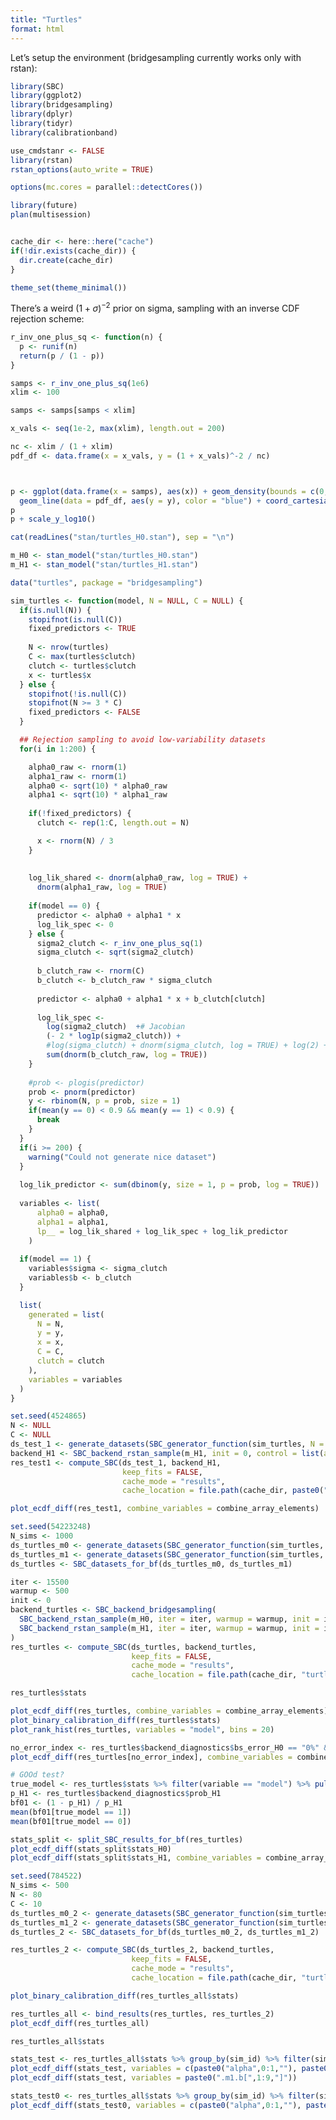 ```yaml
---
title: "Turtles"
format: html
---
```


Let's setup the environment (bridgesampling currently works only with rstan):

```r
library(SBC)
library(ggplot2)
library(bridgesampling)
library(dplyr)
library(tidyr)
library(calibrationband)

use_cmdstanr <- FALSE
library(rstan)
rstan_options(auto_write = TRUE)

options(mc.cores = parallel::detectCores())

library(future)
plan(multisession)


cache_dir <- here::here("cache")
if(!dir.exists(cache_dir)) {
  dir.create(cache_dir)
}

theme_set(theme_minimal())
```



There's a weird $(1 + \sigma)^{-2}$ prior on sigma, sampling with an inverse CDF rejection scheme:

```r

r_inv_one_plus_sq <- function(n) {
  p <- runif(n)
  return(p / (1 - p))
}

samps <- r_inv_one_plus_sq(1e6)
xlim <- 100

samps <- samps[samps < xlim]

x_vals <- seq(1e-2, max(xlim), length.out = 200)

nc <- xlim / (1 + xlim)
pdf_df <- data.frame(x = x_vals, y = (1 + x_vals)^-2 / nc)



p <- ggplot(data.frame(x = samps), aes(x)) + geom_density(bounds = c(0, xlim)) + 
  geom_line(data = pdf_df, aes(y = y), color = "blue") + coord_cartesian(xlim = c(0, xlim))
p
p + scale_y_log10()

```



```r
cat(readLines("stan/turtles_H0.stan"), sep = "\n")
```

```r
m_H0 <- stan_model("stan/turtles_H0.stan")
m_H1 <- stan_model("stan/turtles_H1.stan")
```

```r
data("turtles", package = "bridgesampling")

sim_turtles <- function(model, N = NULL, C = NULL) {
  if(is.null(N)) {
    stopifnot(is.null(C))
    fixed_predictors <- TRUE
    
    N <- nrow(turtles)
    C <- max(turtles$clutch)
    clutch <- turtles$clutch
    x <- turtles$x
  } else {
    stopifnot(!is.null(C))
    stopifnot(N >= 3 * C)
    fixed_predictors <- FALSE
  }

  ## Rejection sampling to avoid low-variability datasets
  for(i in 1:200) {

    alpha0_raw <- rnorm(1) 
    alpha1_raw <- rnorm(1) 
    alpha0 <- sqrt(10) * alpha0_raw
    alpha1 <- sqrt(10) * alpha1_raw
    
    if(!fixed_predictors) {
      clutch <- rep(1:C, length.out = N)

      x <- rnorm(N) / 3  
    }
    
    
    log_lik_shared <- dnorm(alpha0_raw, log = TRUE) +
      dnorm(alpha1_raw, log = TRUE)
    
    if(model == 0) {
      predictor <- alpha0 + alpha1 * x
      log_lik_spec <- 0
    } else {
      sigma2_clutch <- r_inv_one_plus_sq(1)
      sigma_clutch <- sqrt(sigma2_clutch)      
      
      b_clutch_raw <- rnorm(C)
      b_clutch <- b_clutch_raw * sigma_clutch
      
      predictor <- alpha0 + alpha1 * x + b_clutch[clutch]
      
      log_lik_spec <- 
        log(sigma2_clutch)  +# Jacobian
        (- 2 * log1p(sigma2_clutch)) + 
        #log(sigma_clutch) + dnorm(sigma_clutch, log = TRUE) + log(2) +
        sum(dnorm(b_clutch_raw, log = TRUE))
    }
    
    #prob <- plogis(predictor)
    prob <- pnorm(predictor)
    y <- rbinom(N, p = prob, size = 1)
    if(mean(y == 0) < 0.9 && mean(y == 1) < 0.9) {
      break
    }
  }
  if(i >= 200) {
    warning("Could not generate nice dataset")
  }
  
  log_lik_predictor <- sum(dbinom(y, size = 1, p = prob, log = TRUE))
  
  variables <- list(
      alpha0 = alpha0,
      alpha1 = alpha1,
      lp__ = log_lik_shared + log_lik_spec + log_lik_predictor
    )
  
  if(model == 1) {
    variables$sigma <- sigma_clutch
    variables$b <- b_clutch
  } 

  list(
    generated = list(
      N = N,
      y = y,
      x = x,
      C = C,
      clutch = clutch
    ),
    variables = variables
  )
}
```



```r
set.seed(4524865)
N <- NULL
C <- NULL
ds_test_1 <- generate_datasets(SBC_generator_function(sim_turtles, N = N, C = C, model = 1), n_sims = 400)
backend_H1 <- SBC_backend_rstan_sample(m_H1, init = 0, control = list(adapt_delta = 0.9))
res_test1 <- compute_SBC(ds_test_1, backend_H1, 
                         keep_fits = FALSE,
                         cache_mode = "results",
                         cache_location = file.path(cache_dir, paste0("SBC_turtles_H1_N", N, "_C",C,"_", length(ds_test_1), ".rds")))
```

```r
plot_ecdf_diff(res_test1, combine_variables = combine_array_elements)
```

```r
set.seed(54223248)
N_sims <- 1000
ds_turtles_m0 <- generate_datasets(SBC_generator_function(sim_turtles, model = 0, N = N, C = C), n_sims = N_sims)
ds_turtles_m1 <- generate_datasets(SBC_generator_function(sim_turtles, model = 1, N = N, C = C), n_sims = N_sims)
ds_turtles <- SBC_datasets_for_bf(ds_turtles_m0, ds_turtles_m1)
```
```r
iter <- 15500
warmup <- 500
init <- 0
backend_turtles <- SBC_backend_bridgesampling(
  SBC_backend_rstan_sample(m_H0, iter = iter, warmup = warmup, init = init),
  SBC_backend_rstan_sample(m_H1, iter = iter, warmup = warmup, init = init)
)
res_turtles <- compute_SBC(ds_turtles, backend_turtles, 
                           keep_fits = FALSE,
                           cache_mode = "results",
                           cache_location = file.path(cache_dir, "turtles_1.rds"))
```

```r
res_turtles$stats
```


```r
plot_ecdf_diff(res_turtles, combine_variables = combine_array_elements)
plot_binary_calibration_diff(res_turtles$stats)
plot_rank_hist(res_turtles, variables = "model", bins = 20)

```

```r
no_error_index <- res_turtles$backend_diagnostics$bs_error_H0 == "0%" & res_turtles$backend_diagnostics$bs_error_H1 == "0%"
plot_ecdf_diff(res_turtles[no_error_index], combine_variables = combine_array_elements)

```


```r
# GOOd test?
true_model <- res_turtles$stats %>% filter(variable == "model") %>% pull(simulated_value)
p_H1 <- res_turtles$backend_diagnostics$prob_H1
bf01 <- (1 - p_H1) / p_H1
mean(bf01[true_model == 1])
mean(bf01[true_model == 0])

```


```r
stats_split <- split_SBC_results_for_bf(res_turtles)
plot_ecdf_diff(stats_split$stats_H0)
plot_ecdf_diff(stats_split$stats_H1, combine_variables = combine_array_elements)
```


```r
set.seed(784522)
N_sims <- 500
N <- 80
C <- 10
ds_turtles_m0_2 <- generate_datasets(SBC_generator_function(sim_turtles, model = 0, N = N, C = C), n_sims = N_sims)
ds_turtles_m1_2 <- generate_datasets(SBC_generator_function(sim_turtles, model = 1, N = N, C = C), n_sims = N_sims)
ds_turtles_2 <- SBC_datasets_for_bf(ds_turtles_m0_2, ds_turtles_m1_2)

res_turtles_2 <- compute_SBC(ds_turtles_2, backend_turtles, 
                           keep_fits = FALSE,
                           cache_mode = "results",
                           cache_location = file.path(cache_dir, "turtles_2.rds"))

```

```r
plot_binary_calibration_diff(res_turtles_all$stats)
```


```r
res_turtles_all <- bind_results(res_turtles, res_turtles_2)
plot_ecdf_diff(res_turtles_all)
```
```r
res_turtles_all$stats
```


```r
stats_test <- res_turtles_all$stats %>% group_by(sim_id) %>% filter(simulated_value[variable == "model"] == 1) %>% ungroup()
plot_ecdf_diff(stats_test, variables = c(paste0("alpha",0:1,""), paste0(".m1.alpha",0:1,"")))
plot_ecdf_diff(stats_test, variables = paste0(".m1.b[",1:9,"]"))
```

```r
stats_test0 <- res_turtles_all$stats %>% group_by(sim_id) %>% filter(simulated_value[variable == "model"] == 0) %>% ungroup()
plot_ecdf_diff(stats_test0, variables = c(paste0("alpha",0:1,""), paste0(".m0.alpha",0:1,"")))

```

